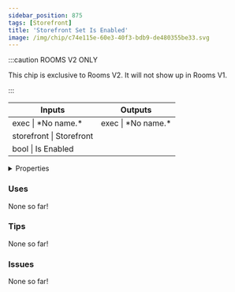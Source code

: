 ```yaml
---
sidebar_position: 875
tags: [Storefront]
title: 'Storefront Set Is Enabled'
image: /img/chip/c74e115e-60e3-40f3-bdb9-de480355be33.svg
---
```




:::caution ROOMS V2 ONLY

This chip is exclusive to Rooms V2. It will not show up in Rooms V1.

:::


<IChip uuid="c74e115e-60e3-40f3-bdb9-de480355be33"/>

<table><thead><tr><th>Inputs</th><th>Outputs</th></tr></thead><tbody><tr><td>exec | *No name.*</td><td>exec | *No name.*</td></tr><tr><td>storefront | Storefront</td><td /></tr><tr><td>bool | Is Enabled</td><td /></tr></tbody></table>

<details>
  <summary>Properties</summary>
  <div>
    <div>
    <table>
      <tbody>
        <tr>
          <td>Is beta required?</td>
          <td>No</td>
        </tr>
        <tr>
          <td>Is chip a trolling risk?</td>
          <td>No</td>
        </tr>
        <tr>
          <td>Is chip a role assignment risk?</td>
          <td>No</td>
        </tr>
        <tr>
          <td>Chip UUID</td>
          <td>c74e115e-60e3-40f3-bdb9-de480355be33</td>
        </tr>
        <tr>
          <td>Room availability</td>
          <td>Rooms V2 only</td>
        </tr>
      </tbody>
    </table>
    </div>
  </div>
</details>

### Uses

None so far!

### Tips

None so far!

### Issues

None so far!